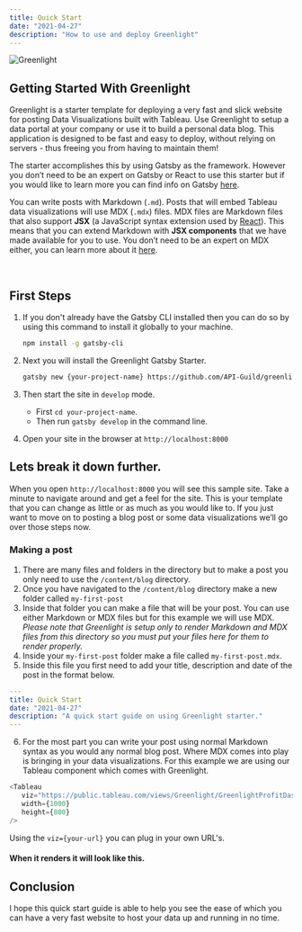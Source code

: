 ```yaml
---
title: Quick Start
date: "2021-04-27"
description: "How to use and deploy Greenlight"
---
```


![Greenlight](./greenlight-sideways.png)

## Getting Started With Greenlight

Greenlight is a starter template for deploying a very fast and slick website for posting Data Visualizations built with Tableau.
Use Greenlight to setup a data portal at your company or use it to build a personal data blog. This application is designed to be fast and easy to deploy, without relying on servers - thus freeing you from having to maintain them!

The starter accomplishes this by using Gatsby as the framework. However you don’t
need to be an expert on Gatsby or React to use this starter but if you would like
to learn more you can find info on Gatsby [here](https://www.gatsbyjs.com/).

You can write posts with Markdown (`.md`). Posts that will embed Tableau data visualizations will use MDX (`.mdx`) files. 
MDX files are Markdown files that also support **JSX** (a JavaScript syntax extension used by [React](https://reactjs.org/)). This means that you can extend Markdown with **JSX components** that we have made available for you to use.
You don’t need to be an expert on MDX either, you can learn more about it [here](https://mdxjs.com/).

<br />

## First Steps

1. If you don't already have the Gatsby CLI installed then you can do so by using this command to install it globally to your machine.

   ```bash
   npm install -g gatsby-cli
   ```

2. Next you will install the Greenlight Gatsby Starter.

   ```bash
   gatsby new {your-project-name} https://github.com/API-Guild/greenlight
   ```

3. Then start the site in `develop` mode.

   - First `cd your-project-name`.
   - Then run `gatsby develop` in the command line.

4. Open your site in the browser at `http://localhost:8000`
   <br />

## Lets break it down further.

When you open `http://localhost:8000` you will see this sample site. Take a minute to navigate around and get a feel for the site. This is your template that you can change as little or as much as you would like to. If you just want to move on to posting a blog post or some data visualizations we’ll go over those steps now.

### Making a post

1. There are many files and folders in the directory but to make a post you only need to use the `/content/blog` directory.
   <br />
2. Once you have navigated to the `/content/blog` directory make a new folder called `my-first-post`
   <br />
3. Inside that folder you can make a file that will be your post. You can use either Markdown or MDX files but for this example we will use MDX. _Please note that Greenlight is setup only to render Markdown and MDX files from this directory so you must put your files here for them to render properly._
   <br />
4. Inside your `my-first-post` folder make a file called `my-first-post.mdx`.
   <br />
5. Inside this file you first need to add your title, description and date of the post in the format below.

```yaml
---
title: Quick Start
date: "2021-04-27"
description: "A quick start guide on using Greenlight starter."
---
```

6. For the most part you can write your post using normal Markdown syntax as you would any normal blog post. Where MDX comes into play is bringing in your data visualizations. For this example we are using our Tableau component which comes with Greenlight.

```javascript
<Tableau
   viz="https://public.tableau.com/views/Greenlight/GreenlightProfitDashboard"
   width={1000}
   height={800}
/>
```

Using the `viz={your-url}` you can plug in your own URL's.

#### When it renders it will look like this.

<Tableau
   viz="https://public.tableau.com/views/Greenlight/GreenlightProfitDashboard"
   width={1000}
   height={800}
/>

## Conclusion

I hope this quick start guide is able to help you see the ease of which you can have a very fast website to host your data up and running in no time.
